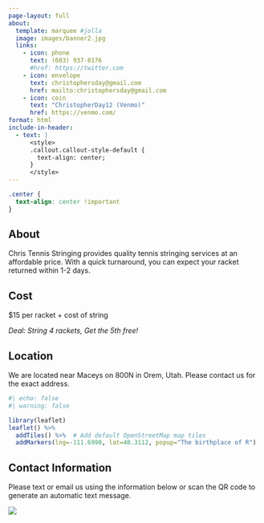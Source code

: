 ```yaml
---
page-layout: full
about:
  template: marquee #jolla
  image: images/banner2.jpg
  links:
    - icon: phone
      text: (603) 937-8176
      #href: https://twitter.com
    - icon: envelope
      text: christophersday@gmail.com
      href: mailto:christophersday@gmail.com
    - icon: coin 
      text: "ChristopherDay12 (Venmo)"
      href: https://venmo.com/
format: html
include-in-header:
  - text: |
      <style>
      .callout.callout-style-default {
        text-align: center;
      }
      </style>
---
```


<style>

#title-block-header {
  margin-block-end: 1rem;
  position: relative;
  margin-top: -1px;
  height: 600px;
}

.quarto-tit1le-banner {
  margin-block-end: 1rem;
  position: relative;
  margin-top: -30px;
  height: 85%;
}

</style>

```css
.center {
  text-align: center !important
}
```

::: {.center}

## About

Chris Tennis Stringing provides quality tennis stringing services at an affordable price. With a quick turnaround, you can expect your racket returned within 1-2 days.

## Cost

$15 per racket + cost of string

*Deal: String 4 rackets, Get the 5th free!*


## Location

We are located near Maceys on 800N in Orem, Utah. Please contact us for the exact address.

```r
#| echo: false
#| warning: false

library(leaflet)
leaflet() %>%
  addTiles() %>%  # Add default OpenStreetMap map tiles
  addMarkers(lng=-111.6990, lat=40.3112, popup="The birthplace of R")
```

## Contact Information

Please text or email us using the information below or scan the QR code to generate an automatic text message.

:::

![](images/qrcode.png){fig-align="center"}



